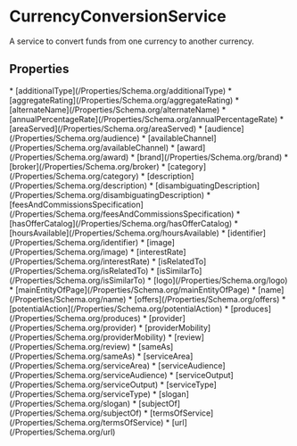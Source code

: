   
# CurrencyConversionService

A service to convert funds from one currency to another currency.

## Properties

<Grid>
* [additionalType](/Properties/Schema.org/additionalType)
* [aggregateRating](/Properties/Schema.org/aggregateRating)
* [alternateName](/Properties/Schema.org/alternateName)
* [annualPercentageRate](/Properties/Schema.org/annualPercentageRate)
* [areaServed](/Properties/Schema.org/areaServed)
* [audience](/Properties/Schema.org/audience)
* [availableChannel](/Properties/Schema.org/availableChannel)
* [award](/Properties/Schema.org/award)
* [brand](/Properties/Schema.org/brand)
* [broker](/Properties/Schema.org/broker)
* [category](/Properties/Schema.org/category)
* [description](/Properties/Schema.org/description)
* [disambiguatingDescription](/Properties/Schema.org/disambiguatingDescription)
* [feesAndCommissionsSpecification](/Properties/Schema.org/feesAndCommissionsSpecification)
* [hasOfferCatalog](/Properties/Schema.org/hasOfferCatalog)
* [hoursAvailable](/Properties/Schema.org/hoursAvailable)
* [identifier](/Properties/Schema.org/identifier)
* [image](/Properties/Schema.org/image)
* [interestRate](/Properties/Schema.org/interestRate)
* [isRelatedTo](/Properties/Schema.org/isRelatedTo)
* [isSimilarTo](/Properties/Schema.org/isSimilarTo)
* [logo](/Properties/Schema.org/logo)
* [mainEntityOfPage](/Properties/Schema.org/mainEntityOfPage)
* [name](/Properties/Schema.org/name)
* [offers](/Properties/Schema.org/offers)
* [potentialAction](/Properties/Schema.org/potentialAction)
* [produces](/Properties/Schema.org/produces)
* [provider](/Properties/Schema.org/provider)
* [providerMobility](/Properties/Schema.org/providerMobility)
* [review](/Properties/Schema.org/review)
* [sameAs](/Properties/Schema.org/sameAs)
* [serviceArea](/Properties/Schema.org/serviceArea)
* [serviceAudience](/Properties/Schema.org/serviceAudience)
* [serviceOutput](/Properties/Schema.org/serviceOutput)
* [serviceType](/Properties/Schema.org/serviceType)
* [slogan](/Properties/Schema.org/slogan)
* [subjectOf](/Properties/Schema.org/subjectOf)
* [termsOfService](/Properties/Schema.org/termsOfService)
* [url](/Properties/Schema.org/url)
</Grid>

